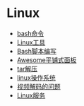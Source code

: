 =Linux=
* [[./shell|bash命令]]
* [[./tools|Linux工具]]
* [[./bash|Bash脚本编写]]
* [[./awesome|Awesome平铺式面板]]
* [[./tar|tar解压]]
* [[./linux_operation|linux操作系统]]
* [[视频解码的问题]]
* [[./deamon|Linux服务]]
